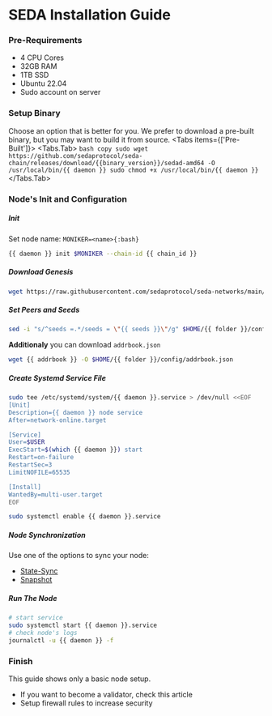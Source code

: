 
# SEDA Installation Guide

### Pre-Requirements

- 4 CPU Cores
- 32GB RAM
- 1TB SSD
- Ubuntu 22.04
- Sudo account on server


### Setup Binary
Choose an option that is better for you. We prefer to download a pre-built binary, but you may want to build it from source.
<Tabs items={['Pre-Built']}>
    <Tabs.Tab>
        ```bash copy
        sudo wget https://github.com/sedaprotocol/seda-chain/releases/download/{{binary_version}}/sedad-amd64 -O /usr/local/bin/{{ daemon }}
        sudo chmod +x /usr/local/bin/{{ daemon }}
        ```
    </Tabs.Tab>
</Tabs>


### Node's Init and Configuration

##### Init
Set node name: `MONIKER=<name>{:bash}`
```bash copy
{{ daemon }} init $MONIKER --chain-id {{ chain_id }}
```
##### Download Genesis
```bash copy
wget https://raw.githubusercontent.com/sedaprotocol/seda-networks/main/mainnet/genesis.json -O $HOME/{{ folder }}/config/genesis.json
```
##### Set Peers and Seeds
```bash copy
sed -i "s/^seeds =.*/seeds = \"{{ seeds }}\"/g" $HOME/{{ folder }}/config/config.toml
```
**Additionaly** you can download `addrbook.json` 
```bash copy
wget {{ addrbook }} -O $HOME/{{ folder }}/config/addrbook.json
```

##### Create Systemd Service File
```bash
sudo tee /etc/systemd/system/{{ daemon }}.service > /dev/null <<EOF 
[Unit]
Description={{ daemon }} node service
After=network-online.target 

[Service]
User=$USER
ExecStart=$(which {{ daemon }}) start
Restart=on-failure
RestartSec=3
LimitNOFILE=65535

[Install]
WantedBy=multi-user.target 
EOF

sudo systemctl enable {{ daemon }}.service
```


##### Node Synchronization

Use one of the options to sync your node: 
- [State-Sync](./state-sync)
- [Snapshot](./snapshot)

##### Run The Node
```bash
# start service
sudo systemctl start {{ daemon }}.service
# check node's logs
journalctl -u {{ daemon }} -f
```


### Finish
This guide shows only a basic node setup. 
* If you want to become a validator, check this article
* Setup firewall rules to increase security

